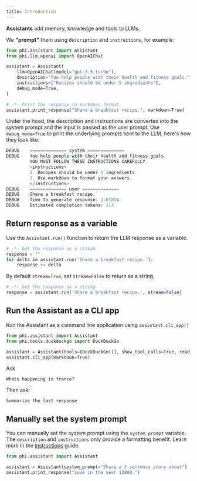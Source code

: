 ```yaml
---
title: Introduction
---
```


**Assistants** add memory, knowledge and tools to LLMs.

We **"prompt"** them using `description` and `instructions`, for example:

```python assistant.py
from phi.assistant import Assistant
from phi.llm.openai import OpenAIChat

assistant = Assistant(
    llm=OpenAIChat(model="gpt-3.5-turbo"),
    description="You help people with their health and fitness goals.",
    instructions=["Recipes should be under 5 ingredients"],
    debug_mode=True,
)

# -*- Print the response in markdown format
assistant.print_response("Share a breakfast recipe.", markdown=True)
```

Under the hood, the description and instructions are converted into the system prompt and the input is passed as the user prompt. Use `debug_mode=True` to print the underlying prompts sent to the LLM, here's how they look like:

```js
DEBUG    ============== system ==============
DEBUG    You help people with their health and fitness goals.
         YOU MUST FOLLOW THESE INSTRUCTIONS CAREFULLY.
         <instructions>
         1. Recipes should be under 5 ingredients.
         2. Use markdown to format your answers.
         </instructions>
DEBUG    ============== user ==============
DEBUG    Share a breakfast recipe.
DEBUG    Time to generate response: 1.8701s
DEBUG    Estimated completion tokens: 113
```

## Return response as a variable

Use the `Assistant.run()` function to return the LLM response as a variable.

```python
# -*- Get the response as a stream
response = ""
for delta in assistant.run('Share a breakfast recipe.'):
    response += delta
```

By default `stream=True`, set `stream=False` to return as a string.

```python
# -*- Get the response as a string
response = assistant.run('Share a breakfast recipe.', stream=False)
```

## Run the Assistant as a CLI app

Run the Assistant as a command line application using `assistant.cli_app()`

```python
from phi.assistant import Assistant
from phi.tools.duckduckgo import DuckDuckGo

assistant = Assistant(tools=[DuckDuckGo()], show_tool_calls=True, read_chat_history=True)
assistant.cli_app(markdown=True)
```

Ask

```
Whats happening in france?
```

Then ask:

```
Summarize the last response
```

## Manually set the system prompt

You can manually set the system prompt using the `system_prompt` variable. The `description` and `instructions` only provide a formatting benefit. Learn more in the [instructions](/assistants/instructions) guide.

```python
from phi.assistant import Assistant

assistant = Assistant(system_prompt="Share a 2 sentence story about")
assistant.print_response("Love in the year 12000.")
```
